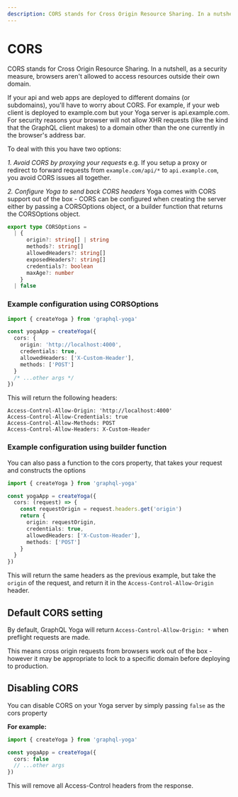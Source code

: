 ```yaml
---
description: CORS stands for Cross Origin Resource Sharing. In a nutshell, as a security measure, browsers aren't allowed to access resources outside their own domain.
---
```


# CORS

CORS stands for Cross Origin Resource Sharing. In a nutshell, as a security measure, browsers aren't allowed to access resources outside their own domain.

If your api and web apps are deployed to different domains (or subdomains), you'll have to worry about CORS. For example, if your web client is deployed to example.com but your Yoga server is api.example.com. For security reasons your browser will not allow XHR requests (like the kind that the GraphQL client makes) to a domain other than the one currently in the browser's address bar.

To deal with this you have two options:

_1. Avoid CORS by proxying your requests_
e.g. If you setup a proxy or redirect to forward requests from `example.com/api/*` to `api.example.com`, you avoid CORS issues all together.

_2. Configure Yoga to send back CORS headers_
Yoga comes with CORS support out of the box - CORS can be configured when creating the server either by passing a CORSOptions object, or a builder function that returns the CORSOptions object.

```ts
export type CORSOptions =
  | {
      origin?: string[] | string
      methods?: string[]
      allowedHeaders?: string[]
      exposedHeaders?: string[]
      credentials?: boolean
      maxAge?: number
    }
  | false
```

### Example configuration using CORSOptions

```ts
import { createYoga } from 'graphql-yoga'

const yogaApp = createYoga({
  cors: {
    origin: 'http://localhost:4000',
    credentials: true,
    allowedHeaders: ['X-Custom-Header'],
    methods: ['POST']
  }
  /* ...other args */
})
```

This will return the following headers:

```
Access-Control-Allow-Origin: 'http://localhost:4000'
Access-Control-Allow-Credentials: true
Access-Control-Allow-Methods: POST
Access-Control-Allow-Headers: X-Custom-Header
```

### Example configuration using builder function

You can also pass a function to the cors property, that takes your request and constructs the options

```ts
import { createYoga } from 'graphql-yoga'

const yogaApp = createYoga({
  cors: (request) => {
    const requestOrigin = request.headers.get('origin')
    return {
      origin: requestOrigin,
      credentials: true,
      allowedHeaders: ['X-Custom-Header'],
      methods: ['POST']
    }
  }
})
```

This will return the same headers as the previous example, but take the `origin` of the request, and return it in the `Access-Control-Allow-Origin` header.

## Default CORS setting

By default, GraphQL Yoga will return `Access-Control-Allow-Origin: *` when preflight requests are made.

This means cross origin requests from browsers work out of the box - however it may be appropriate to lock to a specific domain before deploying to production.

## Disabling CORS

You can disable CORS on your Yoga server by simply passing `false` as the cors property

**For example:**

```ts
import { createYoga } from 'graphql-yoga'

const yogaApp = createYoga({
  cors: false
  // ...other args
})
```

This will remove all Access-Control headers from the response.
